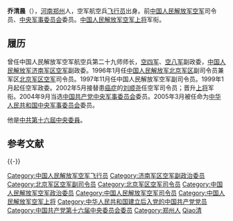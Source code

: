 {{中国人民解放军将领
|name = 乔清晨
|image name = 
|width = 
|job = [[中国人民解放军空军|中国人民解放军空军]]第9任[[司令员|司令员]]
|job-1 = [[中国人民解放军空军|中国人民解放军空军]]第10任[[政治委员|政治委员]]
|job2 = 
|period = 2002年5月 - 2007年9月
|period-1 = 1999年1月 - 2002年5月
|birthname = 
|other_names = 
|foreign_names =
|english_names =
|Sex = 男
|date of birth = 1939年10月
|place of birth = {{ROC-1928}}[[河南省_(中華民國)|河南省]][[郑县_(中华民国)|郑县]]
|date of death =  
|place of death = 
|nationality = {{PRC}}
|residence = {{PRC}}[[北京市|北京市]]
|languages = [[汉语|汉语]]
|height = 
|weight = 
|party = {{CPC}}
|rank = [[中国人民解放军空军上将|中国人民解放军空军上将]]
|spouse = 
|relatives = 
|educate = 
* [[中国人民解放军空军第六航空学校|中国人民解放军空军第六航空学校]]
|past = 
|work =
|award = 
|rankrecord= 
* 1988年被授予[[少将|空军少将]]军衔
* 1996年晋升[[中将|空军中将]]军衔
* 2002年晋升[[上将|空军上将]]军衔
}}

'''乔清晨'''（{{bd|1939年||||乔清晨}}），[[河南省|河南]][[郑州市|郑州]]人，空军航空兵[[飞行员|飞行员]]出身。前[[中国人民解放军空军|中国人民解放军空军]]司令员、[[中央军事委员会|中央军事委员会]]委员。[[中国人民解放军上将|中国人民解放军空军上将]]军衔。

== 履历 ==
曾任中国人民解放军空军航空兵第二十九师师长，[[中国人民解放军空军上海基地|空四军]]、[[中国人民解放军空军福州基地|空八军]]副政委，[[中国人民解放军济南军区|中国人民解放军济南军区]][[中国人民解放军济南军区空军|空军]]副政委。1996年1月任[[中国人民解放军北京军区|中国人民解放军北京军区]]副司令员兼军区[[中国人民解放军北京军区空军|北京军区空军]]司令员。1997年11月任中国人民解放军空军副司令员。1999年1月起任空军政委。2002年5月接替患[[癌症|癌症]]的[[刘顺尧|刘顺尧]]任空军司令员；晋升[[中国人民解放军上将|上将]]军衔。2004年9月当选[[中央军事委员会|中国共产党中央军事委员会]]委员。2005年3月被任命为[[中央军事委员会|中华人民共和国中央军事委员会]]委员。

他是[[中国共产党第十六届中央委员会委员列表|中共第十六屆中央委員]]。

== 参考文献 ==
{{Reflist}}

{{-}}
{{start box}}
{{s-mil|pla}}
{{s-before|[[刘顺尧|刘顺尧]]}}
{{s-title|[[中国人民解放军空军司令员|中国人民解放军空军司令员]]|2002年5月－2007年8月}}
{{s-after|[[许其亮|许其亮]]}}
{{s-before|[[丁文昌|丁文昌]]}}
{{s-title|[[中国人民解放军空军|中国人民解放军空军]][[政治委员|政治委员]]|1999年1月－2002年5月}}  
{{s-after|[[邓昌友|邓昌友]]}}
{{succession box|[[马占民|马占民]]|[[李永金_(1941年)|李永金]]|[[中国人民解放军|中国人民解放军]][[北京军区空军|北京军区空军]][[司令员|司令员]]|1996年1月－1997年11月}}
{{end box}}

{{中央军委/16.2}}
{{中国人民解放军空军司令员}}
{{中国人民解放军空军政治委员}}
{{中国人民解放军空军上将}}
{{中国人民解放军上将/2002}}

{{Authority control}}
{{DEFAULTSORT:Qiao乔}}
[[Category:中国人民解放军空军飞行员|Category:中国人民解放军空军飞行员]]
[[Category:济南军区空军副政治委员|Category:济南军区空军副政治委员]]
[[Category:北京军区空军副司令员|Category:北京军区空军副司令员]]
[[Category:北京军区空军司令员|Category:北京军区空军司令员]]
[[Category:中国人民解放军空军政治委员|Category:中国人民解放军空军政治委员]]
[[Category:中国人民解放军空军司令员|Category:中国人民解放军空军司令员]]
[[Category:中国人民解放军空军上将|Category:中国人民解放军空军上将]]
[[Category:中华人民共和国建立后入党的中国共产党党员|Category:中华人民共和国建立后入党的中国共产党党员]]
[[Category:中国共产党第十六届中央委员会委员|Category:中国共产党第十六届中央委员会委员]]
[[Category:郑州人|Category:郑州人]]
[[Category:乔姓|Qiao清]]